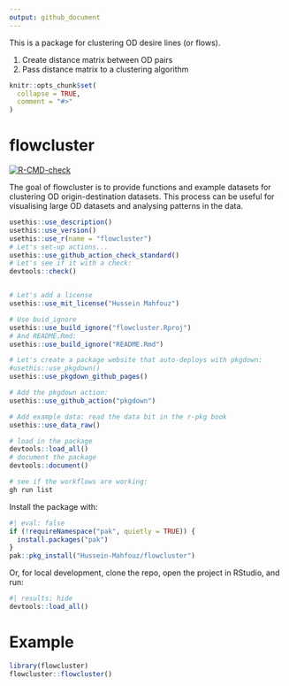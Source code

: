 ```yaml
---
output: github_document
---
```


This is a package for clustering OD desire lines (or flows). 

1. Create distance matrix between OD pairs
2. Pass distance matrix to a clustering algorithm 

```r
knitr::opts_chunk$set(
  collapse = TRUE,
  comment = "#>"
)
```

# flowcluster

<!-- badges: start -->
[![R-CMD-check](https://github.com/Hussein-Mahfouz/flowcluster/actions/workflows/R-CMD-check.yaml/badge.svg)](https://github.com/Hussein-Mahfouz/flowcluster/actions/workflows/R-CMD-check.yaml)
<!-- badges: end -->

The goal of flowcluster is to provide functions and example datasets for clustering OD origin-destination datasets.
This process can be useful for visualising large OD datasets and analysing patterns in the data.

```r
usethis::use_description()
usethis::use_version()
usethis::use_r(name = "flowcluster")
# Let's set-up actions...
usethis::use_github_action_check_standard()
# Let's see if it with a check:
devtools::check()


# Let's add a license
usethis::use_mit_license("Hussein Mahfouz")

# Use buid_ignore
usethis::use_build_ignore("flowcluster.Rproj")
# And README.Rmd:
usethis::use_build_ignore("README.Rmd")

# Let's create a package website that auto-deploys with pkgdown:
#usethis::use_pkgdown()
usethis::use_pkgdown_github_pages()

# Add the pkgdown action:
usethis::use_github_action("pkgdown")

# Add example data: read the data bit in the r-pkg book
usethis::use_data_raw()

# load in the package
devtools::load_all()
# document the package
devtools::document()
```

```r
# see if the workflows are working:
gh run list
```

Install the package with:

```r
#| eval: false
if (!requireNamespace("pak", quietly = TRUE)) {
  install.packages("pak")
}
pak::pkg_install("Hussein-Mahfouz/flowcluster")
```

Or, for local development, clone the repo, open the project in RStudio, and run:

```r
#| results: hide
devtools::load_all()
```


# Example

```r
library(flowcluster)
flowcluster::flowcluster()
```
